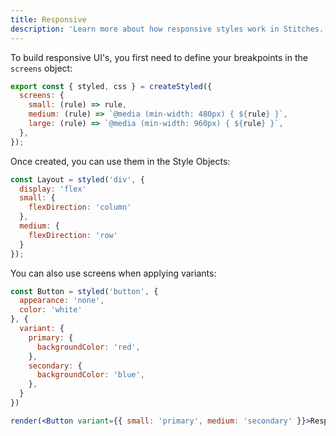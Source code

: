 ```yaml
---
title: Responsive
description: 'Learn more about how responsive styles work in Stitches.'
---
```


To build responsive UI's, you first need to define your breakpoints in the `screens` object:

```jsx
export const { styled, css } = createStyled({
  screens: {
    small: (rule) => rule,
    medium: (rule) => `@media (min-width: 480px) { ${rule} }`,
    large: (rule) => `@media (min-width: 960px) { ${rule} }`,
  },
});
```

Once created, you can use them in the Style Objects:

```jsx
const Layout = styled('div', {
  display: 'flex'
  small: {
    flexDirection: 'column'
  },
  medium: {
    flexDirection: 'row'
  }
});
```

You can also use screens when applying variants:

```jsx live manual
const Button = styled('button', {
  appearance: 'none',
  color: 'white'
}, {
  variant: {
    primary: {
      backgroundColor: 'red',
    },
    secondary: {
      backgroundColor: 'blue',
    },
  }
})

render(<Button variant={{ small: 'primary', medium: 'secondary' }}>Responsive button</Button>)
```
